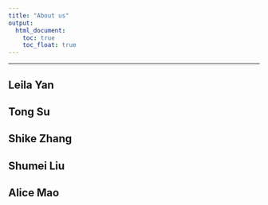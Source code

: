 ```yaml
---
title: "About us"
output: 
  html_document:
    toc: true
    toc_float: true
---
```


---------------------------------

## Leila Yan

## Tong Su

## Shike Zhang

## Shumei Liu

## Alice Mao
